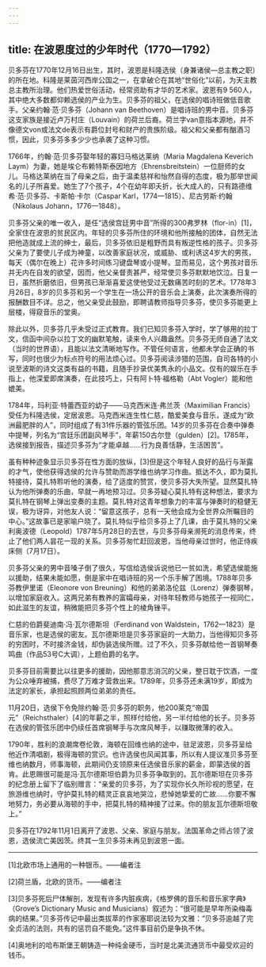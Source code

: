 ```yaml
---
---
---
```

title: 在波恩度过的少年时代（1770—1792）
---




贝多芬在1770年12月16日出生，其时，波恩是科隆选侯（身兼诸侯—总主教之职）的所在地。科隆是莱茵河西岸公国之一，在拿破仑在其地“世俗化”以前，为天主教总主教所治理。他们热爱世俗活动，经常资助有才华的艺术家。波恩有9 560人，其中绝大多数都仰赖选侯的产业为生。贝多芬的祖父，在选侯的唱诗班做低音歌手。父亲约翰·范·贝多芬（Johann van Beethoven）是唱诗班的男中音。贝多芬这支家族是接近卢万村庄（Louvain）的荷兰后裔。荷兰字van意指本源地，并不像德文von或法文de表示有爵位封号和财产的贵族阶级。祖父和父亲都有酗酒习惯，因此，贝多芬多多少少也承袭了这种习惯。

1766年，约翰·范·贝多芬娶年轻的寡妇马格达莱纳（Maria Magdalena Keverich Laym）为妻，她是埃仑布赖特斯泰因地方（Ehrensbreitstein）一位厨师的女儿。马格达莱纳在当了母亲之后，由于温柔慈祥和怡然自得的态度，极为那举世闻名的儿子所喜爱。她生了7个孩子，4个在幼年即夭折，长大成人的，只有路德维希·范·贝多芬、卡斯帕·卡尔（Caspar Karl，1774—1815）、尼古劳斯·约翰（Nikolaus Johann，1776—1848）。

贝多芬父亲的唯一收入，是任“选侯宫廷男中音”所得的300弗罗林（flor-in）[1]，全家住在波恩的贫民区内。年轻的贝多芬所住的环境和他所接触的团体，自然无法把他造就成上流的绅士，最后，贝多芬依旧是粗野而具有叛逆性格的孩子。贝多芬父亲为了要使儿子成为神童，以改善家庭状况，或威胁、或利诱这4岁大的男孩，每天（偶尔在晚上）花许多时间练习键盘琴或小提琴。显而易见，这个男孩对音乐并无内在自发的欲望，因而，他父亲督责甚严，经常使贝多芬默默地饮泣。日复一日，虽然折磨依旧，但男孩已渐渐喜爱这使他受过无数痛苦时刻的艺术。1778年3月26日，8岁的贝多芬和另一个学生在一场公开的音乐会上演奏，此次演奏所得的报酬数目不详。总之，他父亲受此鼓励，即聘请教师指导贝多芬，使贝多芬能更上层楼，得窥音乐的堂奥。

除此以外，贝多芬几乎未受过正式教育。我们已知贝多芬入学时，学了够用的拉丁文，信函中间杂以拉丁文的幽默笔触，读来令人兴趣盎然。贝多芬无师自通了法文（当时的世界语），且能以法文清晰地写作。不管任何语言，他都未学会正确的书写，同时也很少为标点符号的用法烦心过。贝多芬阅读涉猎的范围，自司各特的小说至波斯的诗文这类有益的书籍，且随手抄录优美隽永的小品文。仅有的娱乐在手指上，他深爱即席演奏，在此技巧上，只有阿卜特·福格勒（Abt Vogler）能和他媲美。

1784年，玛利亚·特蕾西亚的幼子——马克西米连·弗兰茨（Maximilian Francis）受任为科隆选侯，定居波恩。马克西米连生性仁慈，酷爱美食与音乐，遂成为“欧洲最肥胖的人”，同时组成了有31件乐器的管弦乐团。14岁的贝多芬在合奏中弹奏中提琴，列名为“宫廷乐团副风琴手”，年薪150古尔登（gulden）[2]。1785年，选侯接到报告，描述贝多芬为“才能卓越……行为良善恬静，生活困苦”。

虽有种种迹象显示贝多芬在性方面的放纵，[3]但是这个年轻人良好的品行与渐露的才气，使他获得选侯的允许与赞助而游学维也纳学习作曲。抵达不久，即为莫扎特接待，莫扎特聆听他的演奏，给了适度的赞赏，使贝多芬大失所望。显然莫扎特认为他所弹奏的乐曲，早就一再地预习过。贝多芬疑心莫扎特有这种想法，要求为莫扎特在钢琴上弹出变奏的主题。莫扎特对这青年想象力的丰富与弹奏时的稳健无误，极为讶异，对他友人说：“留意这孩子，总有一天他会成为全世界众所瞩目的中心。”这故事已是家喻户晓了。莫扎特似乎给贝多芬上了几课，由于莫扎特的父亲利奥波德（Leopold）1787年5月28日的去世，与贝多芬母亲濒死的消息传来，终止了他们两人昙花一现的关系。贝多芬匆忙赶回波恩，当他母亲过世时，他正侍疾床侧（7月17日）。

贝多芬父亲的男中音嗓子倒了很久，写信给选侯诉说他已一贫如洗，希望选侯能施以援助，结果未能如愿，倒是家中在唱诗班的另一个乐手解了困境。1788年贝多芬教伊里诺（Eleonore von Breuning）和他的弟弟洛伦兹（Lorenz）弹奏钢琴，以增加家庭收入。这两兄弟有教养的富孀母亲，对待年轻教师与她孩子一视同仁，如此滋生的友谊，稍微能把贝多芬个性上的棱角锉平。

仁慈的伯爵斐迪南·冯·瓦尔德斯坦（Ferdinand von Waldstein，1762—1823）是音乐家，也是选侯的密友。瓦尔德斯坦是贝多芬家庭的一大助力，当他得知贝多芬的穷困时，不时接济金钱，却伪装选侯所赠。过了不久，贝多芬献给他一首钢琴奏鸣曲（作品53号C大调），上题伯爵的名字。

贝多芬目前需要比以往更多的援助，因他那意志消沉的父亲，整日耽于饮酒，一度为公众唾弃被捕，费尽了万难才营救出来。1789年，贝多芬还未满19岁，即成为法定的家长，承担起照顾两位弟弟的责任。

11月20日，选侯下令免除约翰·范·贝多芬的职务，他200莱克“帝国元”（Reichsthaler）[4]的年薪之半，照样付给他，另一半付给他的长子。贝多芬在选侯的管弦乐团中仍续任首席钢琴手与次席风琴手，以赚取微薄的收入。

1790年，胜利的浪潮席卷伦敦，海顿在回维也纳的途中，驻足波恩，贝多芬呈给他近作清唱剧，极得海顿的赏识。也许选侯也风闻其事，所以有人提议准贝多芬至维也纳数月，师事海顿，此期间仍支领原来任选侯音乐家的薪金，即蒙选侯的首肯。此恩赐很可能是冯·瓦尔德斯坦伯爵为贝多芬争取到的。瓦尔德斯坦在贝多芬的纪念册上留下了临别赠言：“亲爱的贝多芬，为了实现你长久所珍视的愿望，在旅游维也纳时，守护莫扎特的精灵正哀哀地哭泣，悲悼她挚爱的亡故……你要不懈地努力，务必要从海顿的手中，把莫扎特的精神接了过来。你的朋友瓦尔德斯坦敬上。”

贝多芬在1792年11月1日离开了波恩、父亲、家庭与朋友。法国革命之师占领了波恩，选侯流亡美因茨。终其一生贝多芬未再见到波恩一面。



* * *



[1]北欧市场上通用的一种银币。——编者注

[2]荷兰盾，北欧的货币。——编者注

[3]贝多芬死后尸体解剖，发现有许多内脏疾病，《格罗佛的音乐和音乐家字典》（Grove’s Dictionary Music and Musicians）叙述为：“很可能是早年所染梅毒病的结果。”贝多芬传记中最出类拔萃的作家塞耶说法较为文雅：“贝多芬逾越了完全贞洁的法则，共有的惩罚自不能免。”这件事目前仍是争执不休。

[4]奥地利的哈布斯堡王朝铸造一种纯金硬币，当时是北美流通货币中最受欢迎的钱币。